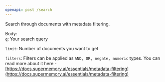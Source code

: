 ```yaml
---
openapi: post /search
---
```


Search through documents with metadata filtering.

Body:  
`q`: Your search query

`limit`: Number of documents you want to get

`filters`: Filters can be applied as `AND, OR, negate, numeric` types. You can read more about it here - [https://docs.supermemory.ai/essentials/metadata-filtering](https://docs.supermemory.ai/essentials/metadata-filtering)
